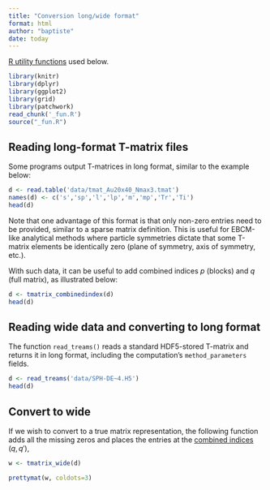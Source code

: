 ```yaml
---
title: "Conversion long/wide format"
format: html
author: "baptiste"
date: today
---
```


[R utility functions](_fun.R) used below.

```r
library(knitr)
library(dplyr)
library(ggplot2)
library(grid)
library(patchwork)
read_chunk('_fun.R')
source("_fun.R")
```


## Reading long-format T-matrix files

Some programs output T-matrices in long format, similar to the example below:

```r
d <- read.table('data/tmat_Au20x40_Nmax3.tmat')
names(d) <- c('s','sp','l','lp','m','mp','Tr','Ti')
head(d)
```

Note that one advantage of this format is that only non-zero entries need to be provided, similar to a sparse matrix definition. This is useful for EBCM-like analytical methods where particle symmetries dictate that some T-matrix elements be identically zero (plane of symmetry, axis of symmetry, etc.).

With such data, it can be useful to add combined indices $p$ (blocks) and $q$ (full matrix), as illustrated below:

```r
d <- tmatrix_combinedindex(d)
head(d)
```

## Reading wide data and converting to long format

The function `read_treams()` reads a standard HDF5-stored T-matrix and returns it in long format, including the computation's `method_parameters` fields.

```r
d <- read_treams('data/SPH-DE~4.H5')
head(d)
```


## Convert to wide

If we wish to convert to a true matrix representation, the following function adds all the missing zeros and places the entries at the [combined indices](indexing.html) $(q,q')$,

```r
w <- tmatrix_wide(d)

prettymat(w, coldots=3)
```


